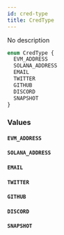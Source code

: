 ```yaml
---
id: cred-type
title: CredType
---
```



No description

```graphql
enum CredType {
  EVM_ADDRESS
  SOLANA_ADDRESS
  EMAIL
  TWITTER
  GITHUB
  DISCORD
  SNAPSHOT
}
```


### Values

#### `EVM_ADDRESS` 




#### `SOLANA_ADDRESS` 




#### `EMAIL` 




#### `TWITTER` 




#### `GITHUB` 




#### `DISCORD` 




#### `SNAPSHOT` 







